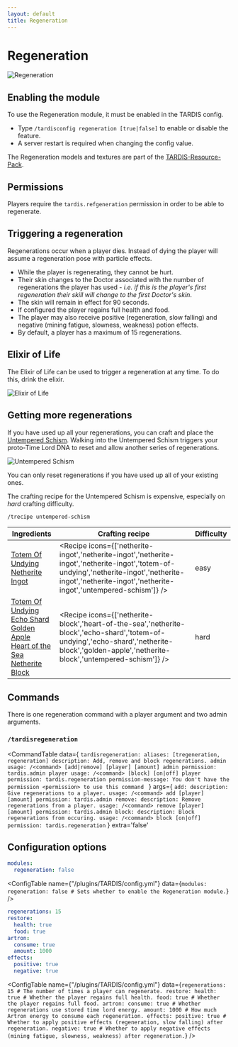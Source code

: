```yaml
---
layout: default
title: Regeneration
---
```



# Regeneration

![Regeneration](/images/skins/regeneration.png)

## Enabling the module

To use the Regeneration module, it must be enabled in the TARDIS config.

- Type `/tardisconfig regeneration [true|false]` to enable or disable the feature.
- A server restart is required when changing the config value.

The Regeneration models and textures are part of the [TARDIS-Resource-Pack](/resource-packs).

## Permissions

Players require the `tardis.refgeneration` permission in order to be able to regenerate.

## Triggering a regeneration

Regenerations occur when a player dies. Instead of dying the player will assume a regeneration pose with particle effects.
- While the player is regenerating, they cannot be hurt.
- Their skin changes to the Doctor associated with the number of 
regenerations the player has used - _i.e. if this is the player's first regeneration their skill will change to the first 
Doctor's skin_.
- The skin will remain in effect for 90 seconds.
- If configured the player regains full health and food.
- The player may also receive positive (regeneration, slow falling) and negative (mining fatigue, slowness, weakness) potion effects.
- By default, a player has a maximum of 15 regenerations.

## Elixir of Life

The Elixir of Life can be used to trigger a regeneration at any time. To do this, drink the elixir.

![Elixir of Life](/images/skins/elixir_of_life.png)

## Getting more regenerations

If you have used up all your regenerations, you can craft and place the [Untempered Schism](/recipes/custom-blocks/untempered-schism). Walking into the Untempered Schism triggers your proto-Time Lord DNA to reset and allow another series of regenerations.

![Untempered Schism](/images/docs/untempered_schism.png)

You can only reset regenerations if you have used up all of your existing ones.

The crafting recipe for the Untempered Schism is expensive, especially on _hard_ crafting difficulty.

`/trecipe untempered-schism`

| Ingredients | Crafting recipe | Difficulty |
| ----------- | --------------- | ------------- |
| [Totem Of Undying](https://minecraft.wiki/w/Totem_of_Undying)<br/>[Netherite Ingot](https://minecraft.wiki/w/Netherite_Ingot) | <Recipe icons={['netherite-ingot','netherite-ingot','netherite-ingot','netherite-ingot','totem-of-undying','netherite-ingot','netherite-ingot','netherite-ingot','netherite-ingot','untempered-schism']} /> | easy |
| [Totem Of Undying](https://minecraft.wiki/w/Totem_of_Undying)<br/>[Echo Shard](https://minecraft.wiki/w/Echo_Shard)<br/>[Golden Apple](https://minecraft.wiki/w/Golden_Apple)<br/>[Heart of the Sea](https://minecraft.wiki/w/Heart_of_the_Sea)<br/>[Netherite Block](https://minecraft.wiki/w/Netherite_Block) | <Recipe icons={['netherite-block','heart-of-the-sea','netherite-block','echo-shard','totem-of-undying','echo-shard','netherite-block','golden-apple','netherite-block','untempered-schism']} /> | hard |

## Commands

There is one regeneration command with a player argument and two admin arguments.

### `/tardisregeneration`

<CommandTable data={
    `tardisregeneration:
    aliases: [tregeneration, regeneration]
    description: Add, remove and block regenerations.
    admin usage: /<command> [add|remove] [player] [amount]
    admin permission: tardis.admin
    player usage: /<command> [block] [on|off]
    player permission: tardis.regeneration
    permission-message: You don't have the permission <permission> to use this command
    `
}
args={
    `
    add:
      description: Give regenerations to a player.
      usage: /<command> add [player] [amount]
      permission: tardis.admin
    remove:
      description: Remove regenerations from a player.
      usage: /<command> remove [player] [amount]
      permission: tardis.admin
    block:
      description: Block regenerations from occuring.
      usage: /<command> block [on|off]
      permission: tardis.regeneration
    `
}
extra='false'
>
</CommandTable>

## Configuration options

```yaml title="/plugins/TARDIS/config.yml"
modules:
  regeneration: false
```

<ConfigTable name={"/plugins/TARDIS/config.yml"} data={`
modules:
  regeneration: false # Sets whether to enable the Regeneration module.
`} />

```yaml title="/plugins/TARDIS/regeneration.yml"
regenerations: 15
restore:
  health: true
  food: true
artron:
  consume: true
  amount: 1000
effects:
  positive: true
  negative: true
```

<ConfigTable name={"/plugins/TARDIS/config.yml"} data={`
regenerations: 15 # The number of times a player can regenerate.
restore:
  health: true # Whether the player regains full health.
  food: true # Whether the player regains full food.
artron:
  consume: true # Whether regenerations use stored time lord energy.
  amount: 1000 # How much Artron energy to consume each regeneration.
effects:
  positive: true # Whether to apply positive effects (regeneration, slow falling) after regeneration.
  negative: true # Whether to apply negative effects (mining fatigue, slowness, weakness) after regeneration.
`} />
